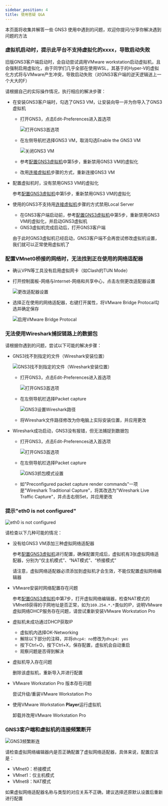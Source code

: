 ```yaml
---
sidebar_position: 4
title: 使用答疑 Q&A
---
```


本页面将收集并解答一些 GNS3 使用中遇到的问题，欢迎你提问/分享你解决遇到问题的方法

### 虚拟机启动时，提示此平台不支持虚拟化的xxxx，导致启动失败

旧版GNS3客户端启动时，会自动尝试调用VMware workstation启动虚拟机，且会强制启用虚拟化，由于同学们几乎全部在使用WSL，其基于的Hyper-V的虚拟化方式将与VMware产生冲突，导致启动失败（对GNS3客户端的逆天逻辑送上一个大大的F）

请根据自己的实际操作情况，执行相应的解决步骤：

* 在安装GNS3客户端时，勾选了GNS3 VM，让安装向导一并为你导入了GNS3虚拟机

    * 打开GNS3，点击Edit-Preferences进入首选项

        ![打开GNS3首选项](img/image-20240828122730965.png)

    * 在左侧导航栏选择GNS3 VM，取消勾选Enable the GNS3 VM

        ![关闭GNS3 VM](img/image-2024102818182251332.png)

    * 参考[配置GNS3虚拟机](/docs/GNS3/VM-VMware#3-配置gns3虚拟机)中第5步，重新禁用GNS3 VM的虚拟化

    * 改用[连接虚拟机](/docs/GNS3/client-install#2-%E8%BF%9E%E6%8E%A5-gns3-%E8%99%9A%E6%8B%9F%E6%9C%BA)步骤的方式，重新连接GNS3 VM

* 配置虚拟机时，没有禁用GNS3 VM的虚拟化

    参考[配置GNS3虚拟机](/docs/GNS3/VM-VMware#3-配置gns3虚拟机)中第5步，重新禁用GNS3 VM的虚拟化

* 使用的GNS3不支持用[连接虚拟机](/docs/GNS3/client-install#2-%E8%BF%9E%E6%8E%A5-gns3-%E8%99%9A%E6%8B%9F%E6%9C%BA)步骤的方式禁用Local Server

    * 在GNS3客户端启动前，参考[配置GNS3虚拟机](/docs/GNS3/VM-VMware#3-配置gns3虚拟机)中第5步，重新禁用GNS3 VM的虚拟化，并启动GNS3虚拟机
    * GNS3虚拟机完成启动后，打开GNS3客户端

    由于此时GNS3虚拟机已经启动，GNS3客户端不会再尝试修改虚拟机设置，我们就可以正常使用虚拟机了

### 配置VMnet0桥接的网络时，无法找到正在使用的网络适配器

* 确认VPN等工具没有启用虚拟网卡（如Clash的TUN Mode）

* 打开控制面板-网络与Internet-网络和共享中心，点击左侧更改适配器设置

	![更改适配器设置](img/image-20240913013917859.png)

* 选择正在使用的网络适配器，右键打开属性，将VMware Bridge Protocal勾选并确定保存

	![启用VMware Bridge Protocal](img/image-20240913013807637.png)

### 无法使用Wireshark捕捉链路上的数据包

请根据你遇到的问题，尝试以下可能的解决步骤：

* GNS3找不到指定的文件（Wireshark安装位置）

  ![GNS3找不到指定的文件（Wireshark安装位置）](img/image-2024102818412251332.png)

  * 打开GNS3，点击Edit-Preferences进入首选项

    ![打开GNS3首选项](img/image-20240828122730965.png)

  * 在左侧导航栏选择Packet capture

    ![GNS3设置Wireshark路径](img/image-20241028184100953.png)

  * 将Wireshark文件路径修改为你电脑上实际安装位置，并应用更改

* Wireshark成功启动，GNS3没有报错，但无法捕捉到数据包

  * 打开GNS3，点击Edit-Preferences进入首选项

    ![打开GNS3首选项](img/image-20240828122730965.png)

  * 在左侧导航栏选择Packet capture

    ![GNS3抓包模式设置](img/image-20241028182535821.png)

  * 如"Preconfigured packet capture render commands"一项是"Wireshark Traditional Capture"，将其改选为"Wireshark Live Traffic Capture"，并点击右侧Set，并应用更改

### 提示"eth0 is not configured"

![eth0 is not configured](img/image-20241028182935605.png)

请检查以下几种可能的情况：

* 没有给GNS3 VM添加三种虚拟网络适配器

  参考[配置GNS3虚拟机](/docs/GNS3/VM-VMware#3-配置gns3虚拟机)进行配置，确保配置完成后，虚拟机有3张虚拟网络适配器，分别为“仅主机模式”、“NAT模式”、“桥接模式”

  请注意，虚拟网络适配器必须添加到虚拟机才会生效，不能仅配置虚拟网络编辑器

* VMware安装时网络配置存在问题

  参考[配置GNS3虚拟机](/docs/GNS3/VM-VMware#3-配置gns3虚拟机)中第7步，打开虚拟网络编辑器，检查NAT模式的VMnet8获得的子网地址是否正常，如为`169.254.*.*`类似的IP，说明VMware虚拟网络DHCP服务存在问题，请尝试重新安装VMware Workstation Pro

* 虚拟机未成功通过DHCP获取IP

  * 虚拟机内选择OK-Networking
  * 解除以下部分的注释，并将`dhcp4: no`修改为`dhcp4: yes`
  * 按下Ctrl+O，按下Ctrl+X，保存配置，虚拟机会自动重启
  * 观察问题是否得到解决

* 虚拟机导入存在问题

  删除该虚拟机，重新导入并进行配置

* VMware Workstation Pro 版本存在问题

  尝试升级/重装VMware Workstation Pro

* 使用VMware Workstation **Player**运行虚拟机

  卸载并改用VMware Workstation Pro

### GNS3客户端和虚拟机的连接频繁断开

![GNS3频繁断连](img/image-20241028204718971.png)

请检查虚拟网络编辑器内是否正确配置了虚拟网络适配器，具体来说，配置应该是：

* VMnet0：桥接模式
* VMnet1：仅主机模式
* VMnet8：NAT模式

如果虚拟网络适配器名称与类型的对应关系不正确，建议选择还原默认设置后重新进行配置
